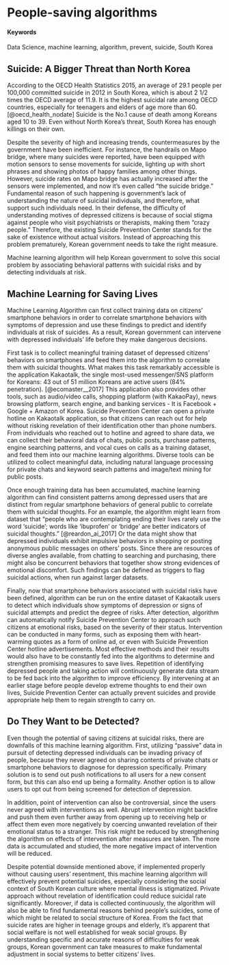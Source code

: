 # People-saving algorithms {#Stop-the-killing}

#### Keywords {-}

Data Science, machine learning, algorithm, prevent, suicide, South Korea

 
 
## Suicide: A Bigger Threat than North Korea
 
According to the OECD Health Statistics 2015, an average of 29.1 people per 100,000 committed suicide in 2012 in South Korea, which is about 2 1/2 times the OECD average of 11.9. It is the highest suicidal rate among OECD countries, especially for teenagers and elders of age more than 60. [@oecd_health_nodate] Suicide is the No.1 cause of death among Koreans aged 10 to 39. Even without North Korea's threat, South Korea has enough killings on their own.


Despite the severity of high and increasing trends, countermeasures by the government have been inefficient. For instance, the handrails on Mapo bridge, where many suicides were reported, have been equipped with motion sensors to sense movements for suicide, lighting up with short phrases and showing photos of happy families among other things. However, suicide rates on Mapo bridge has actually increased after the sensors were implemented, and now it's even called "the suicide bridge." Fundamental reason of such happening is government's lack of understanding the nature of suicidal individuals, and therefore, what support such individuals need. In their defense, the difficulty of understanding motives of depressed citizens is because of social stigma against people who visit psychiatrists or therapists, making them "crazy people." Therefore, the existing Suicide Prevention Center stands for the sake of existence without actual visitors. Instead of approaching this problem prematurely, Korean government needs to take the right measure.

Machine learning algorithm will help Korean government to solve this social problem by associating behavioral patterns with suicidal risks and by detecting individuals at risk. 
 

## Machine Learning for Saving Lives

Machine Learning Algorithm can first collect training data on citizens' smartphone behaviors in order to correlate smartphone behaviors with symptoms of depression and use these findings to predict and identify individuals at risk of suicides. As a result, Korean government can intervene with depressed individuals' life before they make dangerous decisions.

First task is to collect meaningful training dataset of depressed citizens' behaviors on smartphones and feed them into the algorithm to correlate them with suicidal thoughts. What makes this task remarkably accessible is the application Kakaotalk, the single most-used messenger/SNS platform for Koreans: 43 out of 51 million Koreans are active users (84% penetration). [@ecomaster__2017] This application also provides other tools, such as audio/video calls, shopping platform (with KakaoPay), news browsing platform, search engine, and banking services - It is Facebook + Google + Amazon of Korea.
Suicide Prevention Center can open a private hotline on Kakaotalk application, so that citizens can reach out for help without risking revelation of their identification other than phone numbers. From individuals who reached out to hotline and agreed to share data, we can collect their behavioral data of chats, public posts, purchase patterns, engine searching patterns, and vocal cues on calls as a training dataset, and feed them into our machine learning algorithms. Diverse tools can be utilized to collect meaningful data, including natural language processing for private chats and keyword search patterns and image/text mining for public posts.

Once enough training data has been accumulated, machine learning algorithm can find consistent patterns among depressed users that are distinct from regular smartphone behaviors of general public to correlate them with suicidal thoughts. For an example, the algorithm might learn from dataset that "people who are contemplating ending their lives rarely use the word 'suicide'; words like 'ibuprofen' or 'bridge' are better indicators of suicidal thoughts." [@reardon_ai_2017] Or the data might show that depressed individuals exhibit impulsive behaviors in shopping or posting anonymous public messages on others' posts. Since there are resources of diverse angles available, from chatting to searching and purchasing, there might also be concurrent behaviors that together show strong evidences of emotional discomfort. Such findings can be defined as triggers to flag suicidal actions, when run against larger datasets.

Finally, now that smartphone behaviors associated with suicidal risks have been defined, algorithm can be run on the entire dataset of Kakaotalk users to detect which individuals show symptoms of depression or signs of suicidal attempts and predict the degree of risks. After detection, algorithm can automatically notify Suicide Prevention Center to approach such citizens at emotional risks, based on the severity of their status. Intervention can be conducted in many forms, such as exposing them with heart-warming quotes as a form of online ad, or even with Suicide Prevention Center hotline advertisements. Most effective methods and their results would also have to be constantly fed into the algorithms to determine and strengthen promising measures to save lives. Repetition of identifying depressed people and taking action will continuously generate data stream to be fed back into the algorithm to improve efficiency.
By intervening at an earlier stage before people develop extreme thoughts to end their own lives, Suicide Prevention Center can actually prevent suicides and provide appropriate help them to regain strength to carry on.


## Do They Want to be Detected?

Even though the potential of saving citizens at suicidal risks, there are downfalls of this machine learning algorithm. First, utilizing "passive" data in pursuit of detecting depressed individuals can be invading privacy of people, because they never agreed on sharing contents of private chats or smartphone behaviors to diagnose for depression specifically. Primary solution is to send out push notifications to all users for a new consent form, but this can also end up being a formality. Another option is to allow users to opt out from being screened for detection of depression.

In addition, point of intervention can also be controversial, since the users never agreed with interventions as well. Abrupt intervention might backfire and push them even further away from opening up to receiving help or affect them even more negatively by coercing unwanted revelation of their emotional status to a stranger. This risk might be reduced by strengthening the algorithm on effects of intervention after measures are taken. The more data is accumulated and studied, the more negative impact of intervention will be reduced.

Despite potential downside mentioned above, if implemented properly without causing users' resentment, this machine learning algorithm will effectively prevent potential suicides, especially considering the social context of South Korean culture where mental illness is stigmatized. Private approach without revelation of identification could reduce suicidal rate significantly.
Moreover, if data is collected continuously, the algorithm will also be able to find fundamental reasons behind people's suicides, some of which might be related to social structure of Korea. From the fact that suicide rates are higher in teenage groups and elderly, it's apparent that social welfare is not well established for weak social groups. By understanding specific and accurate reasons of difficulties for weak groups, Korean government can take measures to make fundamental adjustment in social systems to better citizens' lives.